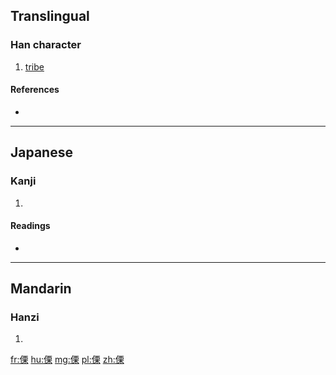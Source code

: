 ==Translingual==

===Han character===
{{Han char|rn=9|rad=人|as=10|sn=12|four=|canj=OMWD|ids=⿰亻栗}}

# [[tribe]]

====References====
* {{Han ref|kx=0112.220|dkj=00942|hdz=10202.010|uh=5088|ud=20616}}

----

==Japanese==

===Kanji===
{{ja-kanji|grade=|rs=人10}}

# {{defn|lang=ja|sort=人10}}

====Readings====
* {{ja-readings|on=[[りつ]] (ritsu), [[りち]] (richi)|kun=}}

----

==Mandarin==

===Hanzi===
{{cmn-hanzi|pin=[[lì]] ([[li4]])|wg=li<sup>4</sup>}}

# {{defn|lang=cmn|sort=人10}}

[[fr:傈]]
[[hu:傈]]
[[mg:傈]]
[[pl:傈]]
[[zh:傈]]